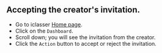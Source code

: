 ## Accepting the creator's invitation.

- Go to iclasser [Home page](https://app.iclasser.com/).
- Click on the `Dashboard`.
- Scroll down; you will see the invitation from the creator.
- Click the `Action` button to accept or reject the invitation.
